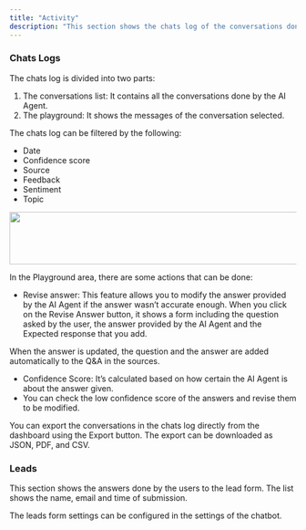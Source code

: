 ```yaml
---
title: "Activity"
description: "This section shows the chats log of the conversations done by the AI Agent and the Leads form filled by the users."
---
```


### Chats Logs

The chats log is divided into two parts:

1. The conversations list: It contains all the conversations done by the AI Agent.
2. The playground: It shows the messages of the conversation selected.

The chats log can be filtered by the following:

* Date
* Confidence score
* Source
* Feedback
* Sentiment
* Topic

<img height="92" width="624" src="https://lh7-rt.googleusercontent.com/docsz/AD_4nXdn7jzQdU88DITSB_NMwn9WTHt46kK2v0BckjswzBsO04YZgVVw2-nepIj4doWZ1hVKm8P0p86SffXDLfhhD6VmSXuR8ZX-gMKFxU4V80BmzdHK1YMyKpGayGmONKiga2XUA1Ig1g?key=UfBGlaI_pO_Z5n8hjMre3XLN" />

In the Playground area, there are some actions that can be done:
* Revise answer: This feature allows you to modify the answer provided by the AI Agent if the answer wasn’t accurate enough.
  When you click on the Revise Answer button, it shows a form including the question asked by the user, the answer provided by the AI Agent and the Expected response that you add.

When the answer is updated, the question and the answer are added automatically to the Q\&A in the sources. 
* Confidence Score: It’s calculated based on how certain the AI Agent is about the answer given.
* You can check the low confidence score of the answers and revise them to be modified.

You can export the conversations in the chats log directly from the dashboard using the Export button. The export can be downloaded as JSON, PDF, and CSV.

### Leads

This section shows the answers done by the users to the lead form. The list shows the name, email and time of submission.

The leads form settings can be configured in the settings of the chatbot.